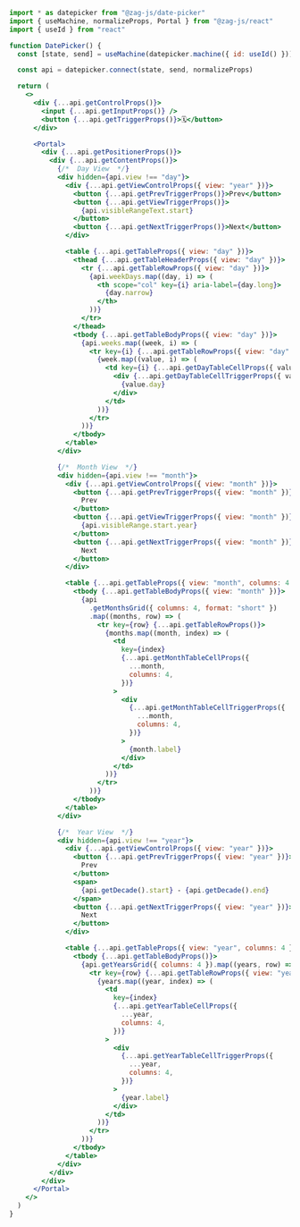 ```jsx
import * as datepicker from "@zag-js/date-picker"
import { useMachine, normalizeProps, Portal } from "@zag-js/react"
import { useId } from "react"

function DatePicker() {
  const [state, send] = useMachine(datepicker.machine({ id: useId() }))

  const api = datepicker.connect(state, send, normalizeProps)

  return (
    <>
      <div {...api.getControlProps()}>
        <input {...api.getInputProps()} />
        <button {...api.getTriggerProps()}>🗓</button>
      </div>

      <Portal>
        <div {...api.getPositionerProps()}>
          <div {...api.getContentProps()}>
            {/*  Day View  */}
            <div hidden={api.view !== "day"}>
              <div {...api.getViewControlProps({ view: "year" })}>
                <button {...api.getPrevTriggerProps()}>Prev</button>
                <button {...api.getViewTriggerProps()}>
                  {api.visibleRangeText.start}
                </button>
                <button {...api.getNextTriggerProps()}>Next</button>
              </div>

              <table {...api.getTableProps({ view: "day" })}>
                <thead {...api.getTableHeaderProps({ view: "day" })}>
                  <tr {...api.getTableRowProps({ view: "day" })}>
                    {api.weekDays.map((day, i) => (
                      <th scope="col" key={i} aria-label={day.long}>
                        {day.narrow}
                      </th>
                    ))}
                  </tr>
                </thead>
                <tbody {...api.getTableBodyProps({ view: "day" })}>
                  {api.weeks.map((week, i) => (
                    <tr key={i} {...api.getTableRowProps({ view: "day" })}>
                      {week.map((value, i) => (
                        <td key={i} {...api.getDayTableCellProps({ value })}>
                          <div {...api.getDayTableCellTriggerProps({ value })}>
                            {value.day}
                          </div>
                        </td>
                      ))}
                    </tr>
                  ))}
                </tbody>
              </table>
            </div>

            {/*  Month View  */}
            <div hidden={api.view !== "month"}>
              <div {...api.getViewControlProps({ view: "month" })}>
                <button {...api.getPrevTriggerProps({ view: "month" })}>
                  Prev
                </button>
                <button {...api.getViewTriggerProps({ view: "month" })}>
                  {api.visibleRange.start.year}
                </button>
                <button {...api.getNextTriggerProps({ view: "month" })}>
                  Next
                </button>
              </div>

              <table {...api.getTableProps({ view: "month", columns: 4 })}>
                <tbody {...api.getTableBodyProps({ view: "month" })}>
                  {api
                    .getMonthsGrid({ columns: 4, format: "short" })
                    .map((months, row) => (
                      <tr key={row} {...api.getTableRowProps()}>
                        {months.map((month, index) => (
                          <td
                            key={index}
                            {...api.getMonthTableCellProps({
                              ...month,
                              columns: 4,
                            })}
                          >
                            <div
                              {...api.getMonthTableCellTriggerProps({
                                ...month,
                                columns: 4,
                              })}
                            >
                              {month.label}
                            </div>
                          </td>
                        ))}
                      </tr>
                    ))}
                </tbody>
              </table>
            </div>

            {/*  Year View  */}
            <div hidden={api.view !== "year"}>
              <div {...api.getViewControlProps({ view: "year" })}>
                <button {...api.getPrevTriggerProps({ view: "year" })}>
                  Prev
                </button>
                <span>
                  {api.getDecade().start} - {api.getDecade().end}
                </span>
                <button {...api.getNextTriggerProps({ view: "year" })}>
                  Next
                </button>
              </div>

              <table {...api.getTableProps({ view: "year", columns: 4 })}>
                <tbody {...api.getTableBodyProps()}>
                  {api.getYearsGrid({ columns: 4 }).map((years, row) => (
                    <tr key={row} {...api.getTableRowProps({ view: "year" })}>
                      {years.map((year, index) => (
                        <td
                          key={index}
                          {...api.getYearTableCellProps({
                            ...year,
                            columns: 4,
                          })}
                        >
                          <div
                            {...api.getYearTableCellTriggerProps({
                              ...year,
                              columns: 4,
                            })}
                          >
                            {year.label}
                          </div>
                        </td>
                      ))}
                    </tr>
                  ))}
                </tbody>
              </table>
            </div>
          </div>
        </div>
      </Portal>
    </>
  )
}
```
